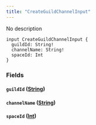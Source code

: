 ```yaml
---
title: "CreateGuildChannelInput"
---
```


No description

```
input CreateGuildChannelInput {
  guildId: String!
  channelName: String!
  spaceId: Int
}

```

### Fields[](#fields "Direct link to heading")

#### `guildId` ([String](/developer/graphql-api/references/scalars/string))[](#guildid-string "Direct link to heading")

#### `channelName` ([String](/developer/graphql-api/references/scalars/string))[](#channelname-string "Direct link to heading")

#### `spaceId` ([Int](/developer/graphql-api/references/scalars/int))[](#spaceid-int "Direct link to heading")